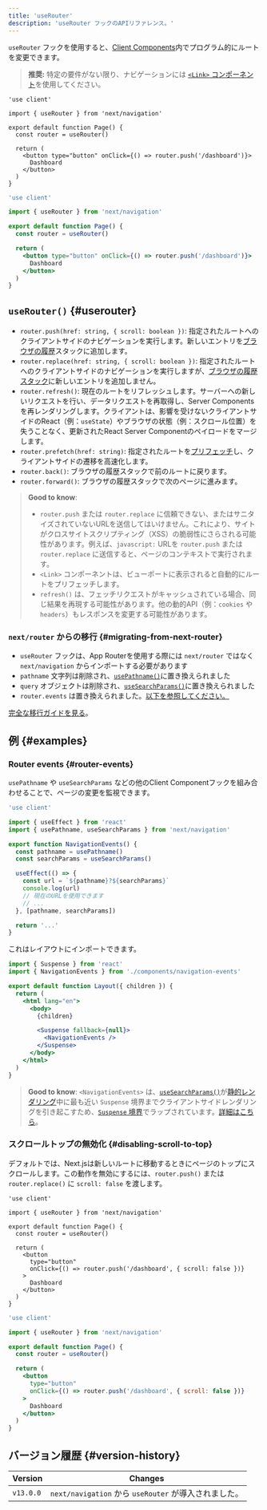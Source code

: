 ```yaml
---
title: 'useRouter'
description: 'useRouter フックのAPIリファレンス。'
---
```


`useRouter` フックを使用すると、[Client Components](/docs/app/building-your-application/rendering/client-components)内でプログラム的にルートを変更できます。

> **推奨:** 特定の要件がない限り、ナビゲーションには [`<Link>` コンポーネント](/docs/app/building-your-application/routing/linking-and-navigating#link-component)を使用してください。

<Tabs>
<TabItem value="tsx" label="TypeScript">

```tsx title="app/example-client-component.tsx" switcher
'use client'

import { useRouter } from 'next/navigation'

export default function Page() {
  const router = useRouter()

  return (
    <button type="button" onClick={() => router.push('/dashboard')}>
      Dashboard
    </button>
  )
}
```

</TabItem>
<TabItem value="jsx" label="JavaScript">

```jsx title="app/example-client-component.js" switcher
'use client'

import { useRouter } from 'next/navigation'

export default function Page() {
  const router = useRouter()

  return (
    <button type="button" onClick={() => router.push('/dashboard')}>
      Dashboard
    </button>
  )
}
```

</TabItem>
</Tabs>

## `useRouter()` {#userouter}

- `router.push(href: string, { scroll: boolean })`: 指定されたルートへのクライアントサイドのナビゲーションを実行します。新しいエントリを[ブラウザの履歴](https://developer.mozilla.org/docs/Web/API/History_API)スタックに追加します。
- `router.replace(href: string, { scroll: boolean })`: 指定されたルートへのクライアントサイドのナビゲーションを実行しますが、[ブラウザの履歴スタック](https://developer.mozilla.org/docs/Web/API/History_API)に新しいエントリを追加しません。
- `router.refresh()`: 現在のルートをリフレッシュします。サーバーへの新しいリクエストを行い、データリクエストを再取得し、Server Componentsを再レンダリングします。クライアントは、影響を受けないクライアントサイドのReact（例：`useState`）やブラウザの状態（例：スクロール位置）を失うことなく、更新されたReact Server Componentのペイロードをマージします。
- `router.prefetch(href: string)`: 指定されたルートを[プリフェッチ](/docs/app/building-your-application/routing/linking-and-navigating#2-prefetching)し、クライアントサイドの遷移を高速化します。
- `router.back()`: ブラウザの履歴スタックで前のルートに戻ります。
- `router.forward()`: ブラウザの履歴スタックで次のページに進みます。

> **Good to know**:
>
> - `router.push` または `router.replace` に信頼できない、またはサニタイズされていないURLを送信してはいけません。これにより、サイトがクロスサイトスクリプティング（XSS）の脆弱性にさらされる可能性があります。例えば、`javascript:` URLを `router.push` または `router.replace` に送信すると、ページのコンテキストで実行されます。
> - `<Link>` コンポーネントは、ビューポートに表示されると自動的にルートをプリフェッチします。
> - `refresh()` は、フェッチリクエストがキャッシュされている場合、同じ結果を再現する可能性があります。他の動的API（例：`cookies` や `headers`）もレスポンスを変更する可能性があります。

### `next/router` からの移行 {#migrating-from-next-router}

- `useRouter` フックは、App Routerを使用する際には `next/router` ではなく `next/navigation` からインポートする必要があります
- `pathname` 文字列は削除され、[`usePathname()`](/docs/app/api-reference/functions/use-pathname)に置き換えられました
- `query` オブジェクトは削除され、[`useSearchParams()`](/docs/app/api-reference/functions/use-search-params)に置き換えられました
- `router.events` は置き換えられました。[以下を参照してください。](#router-events)

[完全な移行ガイドを見る](/docs/app/guides/migrating/app-router-migration)。

## 例 {#examples}

### Router events {#router-events}

`usePathname` や `useSearchParams` などの他のClient Componentフックを組み合わせることで、ページの変更を監視できます。

```jsx title="app/components/navigation-events.js"
'use client'

import { useEffect } from 'react'
import { usePathname, useSearchParams } from 'next/navigation'

export function NavigationEvents() {
  const pathname = usePathname()
  const searchParams = useSearchParams()

  useEffect(() => {
    const url = `${pathname}?${searchParams}`
    console.log(url)
    // 現在のURLを使用できます
    // ...
  }, [pathname, searchParams])

  return '...'
}
```

これはレイアウトにインポートできます。

```jsx title="app/layout.js" highlight={2,10-12}
import { Suspense } from 'react'
import { NavigationEvents } from './components/navigation-events'

export default function Layout({ children }) {
  return (
    <html lang="en">
      <body>
        {children}

        <Suspense fallback={null}>
          <NavigationEvents />
        </Suspense>
      </body>
    </html>
  )
}
```

> **Good to know**: `<NavigationEvents>` は、[`useSearchParams()`](/docs/app/api-reference/functions/use-search-params)が[静的レンダリング](/docs/app/building-your-application/rendering/server-components#static-rendering-default)中に最も近い `Suspense` 境界までクライアントサイドレンダリングを引き起こすため、[`Suspense` 境界](/docs/app/building-your-application/routing/loading-ui-and-streaming#example)でラップされています。[詳細はこちら](/docs/app/api-reference/functions/use-search-params#behavior)。

### スクロールトップの無効化 {#disabling-scroll-to-top}

デフォルトでは、Next.jsは新しいルートに移動するときにページのトップにスクロールします。この動作を無効にするには、`router.push()` または `router.replace()` に `scroll: false` を渡します。

<Tabs>
<TabItem value="tsx" label="TypeScript">

```tsx title="app/example-client-component.tsx" switcher
'use client'

import { useRouter } from 'next/navigation'

export default function Page() {
  const router = useRouter()

  return (
    <button
      type="button"
      onClick={() => router.push('/dashboard', { scroll: false })}
    >
      Dashboard
    </button>
  )
}
```

</TabItem>
<TabItem value="jsx" label="JavaScript">

```jsx title="app/example-client-component.jsx" switcher
'use client'

import { useRouter } from 'next/navigation'

export default function Page() {
  const router = useRouter()

  return (
    <button
      type="button"
      onClick={() => router.push('/dashboard', { scroll: false })}
    >
      Dashboard
    </button>
  )
}
```

</TabItem>
</Tabs>

## バージョン履歴 {#version-history}

| Version   | Changes                                               |
| --------- | ----------------------------------------------------- |
| `v13.0.0` | `next/navigation` から `useRouter` が導入されました。 |
